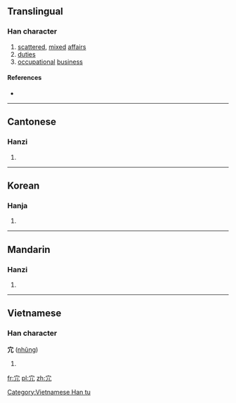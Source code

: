 {{also|冗}}
==Translingual==

===Han character===
{{Han char|rn=40|rad=宀|as=02|sn=5|four=|canj=JHN,JHU|ids=⿱宀几}}

# [[scatter]]ed, [[mix]]ed [[affair]]s
# [[duties]]
# [[occupational]] [[business]]

====References====
* {{Han ref|kx=0281.130|dkj=07056|dj=0551.130|hdz=20911.020|uh=5B82|ud=23426}}

----

==Cantonese==

===Hanzi===
{{yue-hanzi|jyut=[[jung2]]|y=yung2}}

# {{defn|lang=yue|sort=宀02}}

----

==Korean==

===Hanja===
{{ko-hanja|hangeul=용|rv=yong|mr=yong}}

# {{defn|lang=ko|sort=宀02}}

----

==Mandarin==

===Hanzi===
{{cmn-hanzi|pin=[[rǒng]] ([[rong3]]), [[tuō]] ([[tuo1]])|wg=jung<sup>3</sup>, t'o<sup>1</sup>}}

# {{defn|lang=cmn|sort=宀02}}

----

==Vietnamese==

===Han character===
'''宂''' ([[nhũng]])

# {{defn|lang=vi}}

[[Category:Vietnamese Han tu]]

[[fr:宂]]
[[pl:宂]]
[[zh:宂]]